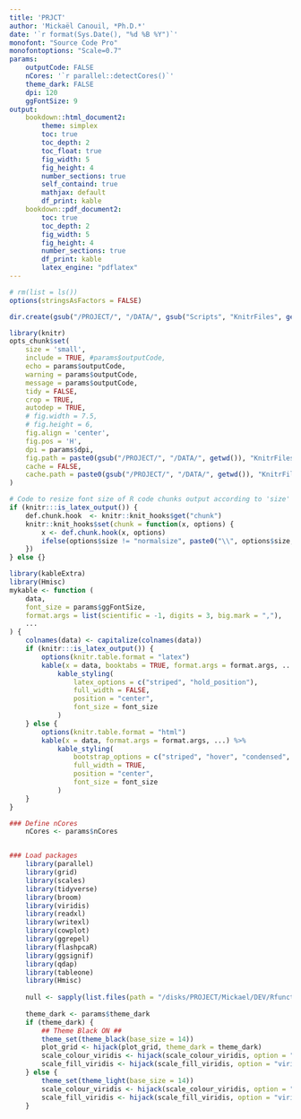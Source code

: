 ```yaml
---
title: 'PRJCT'
author: 'Mickaël Canouil, *Ph.D.*'
date: '`r format(Sys.Date(), "%d %B %Y")`'
monofont: "Source Code Pro"
monofontoptions: "Scale=0.7"
params:
    outputCode: FALSE
    nCores: '`r parallel::detectCores()`'
    theme_dark: FALSE
    dpi: 120
    ggFontSize: 9
output:
    bookdown::html_document2:
        theme: simplex
        toc: true
        toc_depth: 2
        toc_float: true
        fig_width: 5
        fig_height: 4
        number_sections: true
        self_containd: true
        mathjax: default
        df_print: kable
    bookdown::pdf_document2:
        toc: true
        toc_depth: 2
        fig_width: 5
        fig_height: 4
        number_sections: true
        df_print: kable
        latex_engine: "pdflatex"
---
```


```r
# rm(list = ls())
options(stringsAsFactors = FALSE)

dir.create(gsub("/PROJECT/", "/DATA/", gsub("Scripts", "KnitrFiles", getwd())), recursive = TRUE, showWarnings = FALSE)

library(knitr)
opts_chunk$set(
    size = 'small',
    include = TRUE, #params$outputCode,
    echo = params$outputCode,
    warning = params$outputCode,
    message = params$outputCode,
    tidy = FALSE,
    crop = TRUE,
    autodep = TRUE,
    # fig.width = 7.5,
    # fig.height = 6,
    fig.align = 'center',
    fig.pos = 'H',
    dpi = params$dpi,
    fig.path = paste0(gsub("/PROJECT/", "/DATA/", getwd()), "KnitrFiles/"),
    cache = FALSE,
    cache.path = paste0(gsub("/PROJECT/", "/DATA/", getwd()), "KnitrFiles/")
)

# Code to resize font size of R code chunks output according to 'size' option (only LATEX)
if (knitr:::is_latex_output()) {
    def.chunk.hook  <- knitr::knit_hooks$get("chunk")
    knitr::knit_hooks$set(chunk = function(x, options) {
        x <- def.chunk.hook(x, options)
        ifelse(options$size != "normalsize", paste0("\\", options$size,"\n\n", x, "\n\n \\normalsize"), x)
    })
} else {}

library(kableExtra)
library(Hmisc)
mykable <- function (
    data, 
    font_size = params$ggFontSize, 
    format.args = list(scientific = -1, digits = 3, big.mark = ","), 
    ...
) {
    colnames(data) <- capitalize(colnames(data))
    if (knitr:::is_latex_output()) {
        options(knitr.table.format = "latex")
        kable(x = data, booktabs = TRUE, format.args = format.args, ...) %>%
            kable_styling(
                latex_options = c("striped", "hold_position"),
                full_width = FALSE,
                position = "center",
                font_size = font_size
            )
    } else {
        options(knitr.table.format = "html")
        kable(x = data, format.args = format.args, ...) %>%
            kable_styling(
                bootstrap_options = c("striped", "hover", "condensed", "responsive"),
                full_width = TRUE,
                position = "center",
                font_size = font_size
            )
    }
}

### Define nCores
    nCores <- params$nCores


### Load packages
    library(parallel)
    library(grid)
    library(scales)
    library(tidyverse)
    library(broom)
    library(viridis)
    library(readxl)
    library(writexl)
    library(cowplot)
    library(ggrepel)
    library(flashpcaR)
    library(ggsignif)
    library(qdap)
    library(tableone)
    library(Hmisc)
    
    null <- sapply(list.files(path = "/disks/PROJECT/Mickael/DEV/Rfunctions/", full.names = TRUE), source)
    
    theme_dark <- params$theme_dark
    if (theme_dark) {
        ## Theme Black ON ##
        theme_set(theme_black(base_size = 14))
        plot_grid <- hijack(plot_grid, theme_dark = theme_dark)
        scale_colour_viridis <- hijack(scale_colour_viridis, option = "viridis", begin = 2/5, end = 1, direction = -1)
        scale_fill_viridis <- hijack(scale_fill_viridis, option = "viridis", begin = 2/5, end = 1, direction = -1)
    } else {
        theme_set(theme_light(base_size = 14))
        scale_colour_viridis <- hijack(scale_colour_viridis, option = "viridis", begin = 0, end = 4/5)
        scale_fill_viridis <- hijack(scale_fill_viridis, option = "viridis", begin = 0, end = 4/5)
    }    

```

